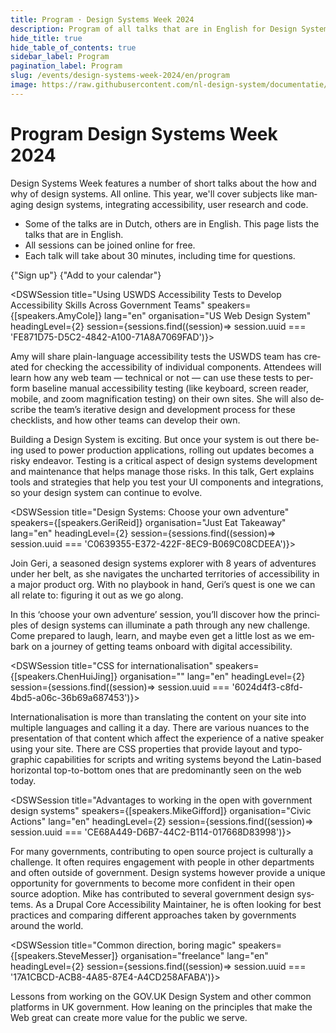 ```yaml
---
title: Program · Design Systems Week 2024
description: Program of all talks that are in English for Design Systems Week 2024.
hide_title: true
hide_table_of_contents: true
sidebar_label: Program
pagination_label: Program
slug: /events/design-systems-week-2024/en/program
image: https://raw.githubusercontent.com/nl-design-system/documentatie/assets/dsw-24-en.png
---
```



<div lang="en">

# Program Design Systems Week 2024

<Paragraph lead>
  Design Systems Week features a number of short talks about the how and why of design systems. All online. This year,
  we'll cover subjects like managing design systems, integrating accessibility, user research and code.
</Paragraph>

- Some of the talks are in Dutch, others are in English. This page lists the talks that are in English.
- All sessions can be joined online for free.
- Each talk will take about 30 minutes, including time for questions.

<ActionGroup>
  <DocusaurusLink
    href="/events/design-systems-week/sign-up"
    className="utrecht-button-link utrecht-button-link--primary-action"
  >
    {"Sign up"}
    <IconChevronRight />
  </DocusaurusLink>
  <ButtonLink href="/dsweek-2024/dsweek-2024.ics" appearance="secondary-action-button">
    {"Add to your calendar"}
    <IconCalendarPlus />
  </ButtonLink>
</ActionGroup>

<DSWSession title="Using USWDS Accessibility Tests to Develop Accessibility Skills Across Government Teams" speakers={[speakers.AmyCole]} lang="en" organisation="US Web Design System" headingLevel={2} session={sessions.find((session)=> session.uuid === 'FE871D75-D5C2-4842-A100-71A8A7069FAD')}>

Amy will share plain-language accessibility tests the USWDS team has created for checking the accessibility of individual components. Attendees will learn how any web team — technical or not — can use these tests to perform baseline manual accessibility testing (like keyboard, screen reader, mobile, and zoom magnification testing) on their own sites. She will also describe the team’s iterative design and development process for these checklists, and how other teams can develop their own.

</DSWSession>

<DSWSession title="Testing UI" speakers={[speakers.GertHengeveld]} organisation="Chromatic" lang="en" headingLevel={2}>

<Paragraph>
  Building a Design System is exciting. But once your system is out there being used to power production applications,
  rolling out updates becomes a risky endeavor. Testing is a critical aspect of design systems development and
  maintenance that helps manage those risks. In this talk, Gert explains tools and strategies that help you test your UI
  components and integrations, so your design system can continue to evolve.
</Paragraph>

</DSWSession>

<DSWSession title="Design Systems: Choose your own adventure" speakers={[speakers.GeriReid]} organisation="Just Eat Takeaway" lang="en" headingLevel={2} session={sessions.find((session)=> session.uuid === 'C0639355-E372-422F-8EC9-B069C08CDEEA')}>

Join Geri, a seasoned design systems explorer with 8 years of adventures under her belt, as she navigates the uncharted territories of accessibility in a major product org. With no playbook in hand, Geri’s quest is one we can all relate to: figuring it out as we go along.

In this ‘choose your own adventure’ session, you’ll discover how the principles of design systems can illuminate a path through any new challenge. Come prepared to laugh, learn, and maybe even get a little lost as we embark on a journey of getting teams onboard with digital accessibility.

</DSWSession>

<DSWSession title="CSS for internationalisation" speakers={[speakers.ChenHuiJing]} organisation="" lang="en" headingLevel={2} session={sessions.find((session)=> session.uuid === '6024d4f3-c8fd-4bd5-a06c-36b69a687453')}>

Internationalisation is more than translating the content on your site into multiple languages and calling it a day. There are various nuances to the presentation of that content which affect the experience of a native speaker using your site. There are CSS properties that provide layout and typographic capabilities for scripts and writing systems beyond the Latin-based horizontal top-to-bottom ones that are predominantly seen on the web today.

</DSWSession>

<DSWSession title="Advantages to working in the open with government design systems" speakers={[speakers.MikeGifford]} organisation="Civic Actions" lang="en" headingLevel={2} session={sessions.find((session)=> session.uuid === 'CE68A449-D6B7-44C2-B114-017668D83998')}>

For many governments, contributing to open source project is culturally a challenge. It often requires engagement with people in other departments and often outside of government. Design systems however provide a unique opportunity for governments to become more confident in their open source adoption. Mike has contributed to several government design systems. As a Drupal Core Accessibility Maintainer, he is often looking for best practices and comparing different approaches taken by governments around the world.

</DSWSession>

<DSWSession title="Common direction, boring magic" speakers={[speakers.SteveMesser]} organisation="freelance" lang="en" headingLevel={2} session={sessions.find((session)=> session.uuid === '17A1CBCD-ACB8-4A85-87E4-A4CD258AFABA')}>

Lessons from working on the GOV.‌UK Design System and other common platforms in UK government. How leaning on the principles that make the Web great can create more value for the public we serve.

</DSWSession>

</div>
